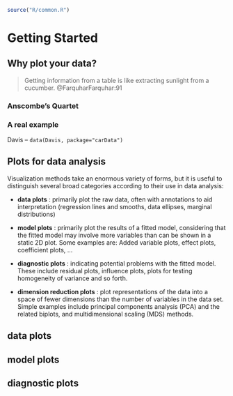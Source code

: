 ```r
source("R/common.R")
```

# Getting Started {#sec-getting_started}

## Why plot your data? {#sec-why_plot}

> Getting information from a table is like extracting sunlight from a cucumber. @FarquharFarquhar:91

### Anscombe's Quartet

### A real example

Davis -- `data(Davis, package="carData")`

## Plots for data analysis


Visualization methods take an enormous variety of forms,  but it is useful to distinguish several broad categories according to their use in data analysis:

* __data plots__ : primarily plot the raw data, often with annotations to aid interpretation (regression lines and smooths, data ellipses, marginal distributions)

* __model plots__ : primarily plot the results of a fitted model, considering that
the fitted model may involve more variables than can be shown in a static 2D plot.
Some examples are: Added variable plots, effect plots, coefficient plots, ...

* __diagnostic plots__ : indicating potential problems with the fitted model. These include residual plots, influence plots, plots for testing homogeneity of variance and so forth.

* __dimension reduction plots__ : plot representations of the data into a space of fewer dimensions than the number of variables in the data set. Simple examples include principal components analysis (PCA) and the related biplots, and multidimensional scaling (MDS) methods.


## data plots

## model plots

## diagnostic plots

